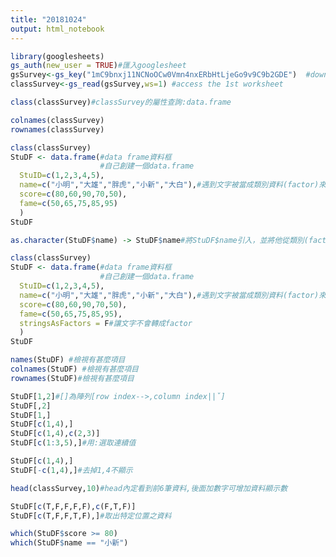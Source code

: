 ```yaml
---
title: "20181024"
output: html_notebook
---
```

```r
library(googlesheets)
gs_auth(new_user = TRUE)#匯入googlesheet
gsSurvey<-gs_key("1mC9bnxj11NCNoOCw0Vmn4nxERbHtLjeGo9v9C9b2GDE")  #download sheet information as an object
classSurvey<-gs_read(gsSurvey,ws=1) #access the 1st worksheet
```
```r
class(classSurvey)#classSurvey的屬性查詢:data.frame
```
```r
colnames(classSurvey)
rownames(classSurvey)
```

```r
class(classSurvey)
StuDF <- data.frame(#data frame資料框
                    #自己創建一個data.frame
  StuID=c(1,2,3,4,5),
  name=c("小明","大雄","胖虎","小新","大白"),#遇到文字被當成類別資料(factor)來設定
  score=c(80,60,90,70,50),
  fame=c(50,65,75,85,95)
  )
StuDF 
```
```r
as.character(StuDF$name) -> StuDF$name#將StuDF$name引入，並將他從類別(factor)轉到文字(character)
```

```r
class(classSurvey)
StuDF <- data.frame(#data frame資料框
                    #自己創建一個data.frame
  StuID=c(1,2,3,4,5),
  name=c("小明","大雄","胖虎","小新","大白"),#遇到文字被當成類別資料(factor)來設定
  score=c(80,60,90,70,50),
  fame=c(50,65,75,85,95),
  stringsAsFactors = F#讓文字不會轉成factor
  )
StuDF 
```
```r
names(StuDF) #檢視有甚麼項目
colnames(StuDF) #檢視有甚麼項目
rownames(StuDF)#檢視有甚麼項目
```
```r
StuDF[1,2]#[]為陣列[row index-->,column index||ˇ]
StuDF[,2]
StuDF[1,]
StuDF[c(1,4),]
StuDF[c(1,4),c(2,3)]
StuDF[c(1:3,5),]#用:選取連續值
```
```r
StuDF[c(1,4),]
StuDF[-c(1,4),]#去掉1,4不顯示
```
```r
head(classSurvey,10)#head內定看到前6筆資料,後面加數字可增加資料顯示數
```
```r
StuDF[c(T,F,F,F,F),c(F,T,F)]
StuDF[c(T,F,F,T,F),]#取出特定位置之資料
```
```r
which(StuDF$score >= 80)
which(StuDF$name == "小新")
```


